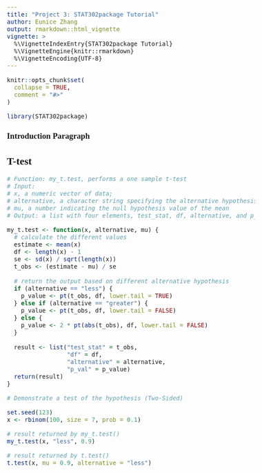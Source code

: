 ```yaml
---
title: "Project 3: STAT302package Tutorial"
author: Eunice Zhang
output: rmarkdown::html_vignette
vignette: >
  %\VignetteIndexEntry{STAT302package Tutorial}
  %\VignetteEngine{knitr::rmarkdown}
  %\VignetteEncoding{UTF-8}
---
```


<!--- Begin styling code. --->
<style type="text/css">
/* Whole document: */
body{
  font-family: "Palatino Linotype", "Book Antiqua", Palatino, serif;
  font-size: 12pt;
}
h1.title {
  font-size: 38px;
  text-align: center;
}
h4.author {
  font-size: 18px;
  text-align: center;
}
h4.date {
  font-size: 18px;
  text-align: center;
}
</style>
<!--- End styling code. --->

```r
knitr::opts_chunk$set(
  collapse = TRUE,
  comment = "#>"
)
```


```r
library(STAT302package)
```

### Introduction Paragraph

## T-test
```r
# Function: my_t.test, performs a one sample t-test
# Input: 
# x, a numeric vector of data; 
# alternative, a character string specifying the alternative hypothesis;
# mu, a number indicating the null hypothesis value of the mean
# Output: a list with four elements, test_stat, df, alternative, and p_value

my_t.test <- function(x, alternative, mu) {
  # calculate the different values
  estimate <- mean(x)
  df <- length(x) - 1
  se <- sd(x) / sqrt(length(x))
  t_obs <- (estimate - mu) / se
  
  # return the output based on different alternative hypothesis
  if (alternative == "less") {
    p_value <- pt(t_obs, df, lower.tail = TRUE)
  } else if (alternative == "greater") {
    p_value <- pt(t_obs, df, lower.tail = FALSE)
  } else {
    p_value <- 2 * pt(abs(t_obs), df, lower.tail = FALSE)
  }
  
  result <- list("test_stat" = t_obs,
                 "df" = df,
                 "alternative" = alternative,
                 "p_val" = p_value)
  return(result)
}

# Demonstrate a test of the hypothesis (Two-Sided)

set.seed(123)
x <- rbinom(100, size = 7, prob = 0.1)

# result returned by my_t.test()
my_t.test(x, "less", 0.9)

# result returned by t.test()
t.test(x, mu = 0.9, alternative = "less")
```


